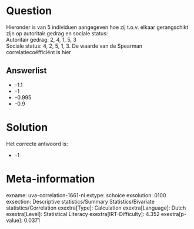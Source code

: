 Question
========

Hieronder is van 5 individuen aangegeven hoe zij t.o.v. elkaar
gerangschikt zijn op autoritair gedrag en sociale status:\
Autoritair gedrag: 2, 4, 1, 5, 3\
Sociale status: 4, 2, 5, 1, 3. De waarde van de Spearman
correlatiecoëfficiënt is hier

Answerlist
----------

* -1.1
* -1
* -0.995
* -0.9

Solution
========

Het correcte antwoord is: 

* -1

Meta-information
================
exname: uva-correlation-1661-nl
extype: schoice
exsolution: 0100
exsection: Descriptive statistics/Summary Statistics/Bivariate statistics/Correlation
exextra[Type]: Calculation
exextra[Language]: Dutch
exextra[Level]: Statistical Literacy
exextra[IRT-Difficulty]: 4.352
exextra[p-value]: 0.0371
